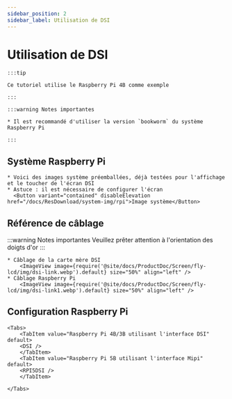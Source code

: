 ```yaml
---
sidebar_position: 2
sidebar_label: Utilisation de DSI
---
```







# Utilisation de DSI

    :::tip

    Ce tutoriel utilise le Raspberry Pi 4B comme exemple

    :::

    :::warning Notes importantes

    * Il est recommandé d'utiliser la version `bookworm` du système Raspberry Pi

    :::

## Système Raspberry Pi
    * Voici des images système préemballées, déjà testées pour l'affichage et le toucher de l'écran DSI
    * Astuce : il est nécessaire de configurer l'écran
      <Button variant="contained" disableElevation href="/docs/ResDownload/system-img/rpi">Image système</Button>

## Référence de câblage

:::warning Notes importantes
Veuillez prêter attention à l'orientation des doigts d'or
:::


    * Câblage de la carte mère DSI
        <ImageView image={require('@site/docs/ProductDoc/Screen/fly-lcd/img/dsi-link.webp').default} size="50%" align="left" />
    * Câblage Raspberry Pi
        <ImageView image={require('@site/docs/ProductDoc/Screen/fly-lcd/img/dsi-link1.webp').default} size="50%" align="left" />

## Configuration Raspberry Pi

    <Tabs>
        <TabItem value="Raspberry Pi 4B/3B utilisant l'interface DSI" default>
        <DSI />
        </TabItem>
        <TabItem value="Raspberry Pi 5B utilisant l'interface Mipi" default>
        <RPI5DSI />
        </TabItem>

    </Tabs>